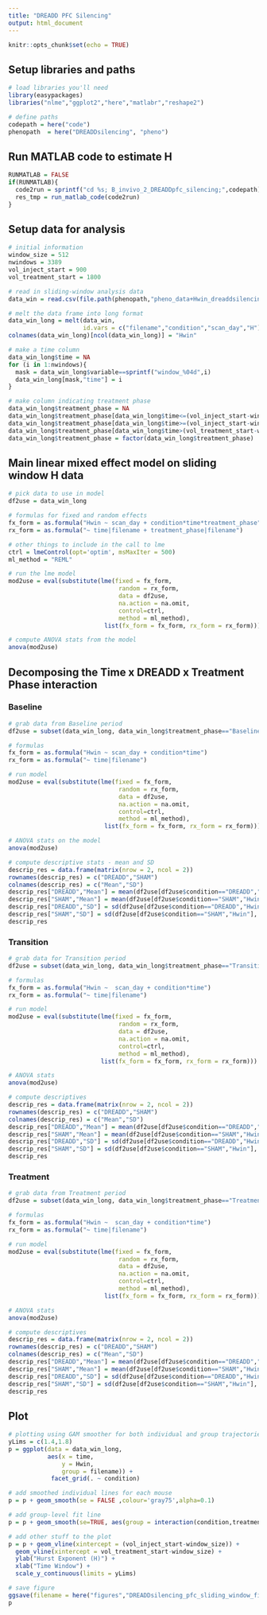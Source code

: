 ```yaml
---
title: "DREADD PFC Silencing"
output: html_document
---
```


```r
knitr::opts_chunk$set(echo = TRUE)
```

## Setup libraries and paths

```r
# load libraries you'll need
library(easypackages)
libraries("nlme","ggplot2","here","matlabr","reshape2")

# define paths
codepath = here("code")
phenopath  = here("DREADDsilencing", "pheno")
```

## Run MATLAB code to estimate H

```r
RUNMATLAB = FALSE
if(RUNMATLAB){
  code2run = sprintf("cd %s; B_invivo_2_DREADDpfc_silencing;",codepath)
  res_tmp = run_matlab_code(code2run)
}
```


## Setup data for analysis

```r
# initial information
window_size = 512
nwindows = 3389
vol_inject_start = 900
vol_treatment_start = 1800

# read in sliding-window analysis data
data_win = read.csv(file.path(phenopath,"pheno_data+Hwin_dreaddsilencing.csv"))

# melt the data frame into long format
data_win_long = melt(data_win, 
                     id.vars = c("filename","condition","scan_day","H"))
colnames(data_win_long)[ncol(data_win_long)] = "Hwin"

# make a time column
data_win_long$time = NA
for (i in 1:nwindows){
  mask = data_win_long$variable==sprintf("window_%04d",i)
  data_win_long[mask,"time"] = i
}

# make column indicating treatment phase
data_win_long$treatment_phase = NA
data_win_long$treatment_phase[data_win_long$time<=(vol_inject_start-window_size)-1] = "Baseline"
data_win_long$treatment_phase[data_win_long$time>=(vol_inject_start-window_size) & data_win_long$time<=(vol_treatment_start-window_size)-1] = "Transition"
data_win_long$treatment_phase[data_win_long$time>(vol_treatment_start-window_size)] = "Treatment"
data_win_long$treatment_phase = factor(data_win_long$treatment_phase)
```

## Main linear mixed effect model on sliding window H data

```r
# pick data to use in model
df2use = data_win_long

# formulas for fixed and random effects
fx_form = as.formula("Hwin ~ scan_day + condition*time*treatment_phase")
rx_form = as.formula("~ time|filename + treatment_phase|filename")

# other things to include in the call to lme
ctrl = lmeControl(opt='optim', msMaxIter = 500)
ml_method = "REML"

# run the lme model
mod2use = eval(substitute(lme(fixed = fx_form, 
                               random = rx_form, 
                               data = df2use, 
                               na.action = na.omit, 
                               control=ctrl, 
                               method = ml_method),
                           list(fx_form = fx_form, rx_form = rx_form)))

# compute ANOVA stats from the model
anova(mod2use)
```

## Decomposing the Time x DREADD x Treatment Phase interaction

### Baseline

```r
# grab data from Baseline period
df2use = subset(data_win_long, data_win_long$treatment_phase=="Baseline")

# formulas
fx_form = as.formula("Hwin ~ scan_day + condition*time")
rx_form = as.formula("~ time|filename")

# run model
mod2use = eval(substitute(lme(fixed = fx_form, 
                               random = rx_form, 
                               data = df2use, 
                               na.action = na.omit, 
                               control=ctrl, 
                               method = ml_method),
                           list(fx_form = fx_form, rx_form = rx_form)))

# ANOVA stats on the model
anova(mod2use)

# compute descriptive stats - mean and SD
descrip_res = data.frame(matrix(nrow = 2, ncol = 2))
rownames(descrip_res) = c("DREADD","SHAM")
colnames(descrip_res) = c("Mean","SD")
descrip_res["DREADD","Mean"] = mean(df2use[df2use$condition=="DREADD","Hwin"], na.rm = TRUE)
descrip_res["SHAM","Mean"] = mean(df2use[df2use$condition=="SHAM","Hwin"], na.rm = TRUE)
descrip_res["DREADD","SD"] = sd(df2use[df2use$condition=="DREADD","Hwin"], na.rm = TRUE)
descrip_res["SHAM","SD"] = sd(df2use[df2use$condition=="SHAM","Hwin"], na.rm = TRUE)
descrip_res
```

### Transition

```r
# grab data for Transition period
df2use = subset(data_win_long, data_win_long$treatment_phase=="Transition")

# formulas
fx_form = as.formula("Hwin ~  scan_day + condition*time")
rx_form = as.formula("~ time|filename")

# run model
mod2use = eval(substitute(lme(fixed = fx_form, 
                               random = rx_form, 
                               data = df2use, 
                               na.action = na.omit, 
                               control=ctrl, 
                               method = ml_method),
                          list(fx_form = fx_form, rx_form = rx_form)))

# ANOVA stats
anova(mod2use)

# compute descriptives
descrip_res = data.frame(matrix(nrow = 2, ncol = 2))
rownames(descrip_res) = c("DREADD","SHAM")
colnames(descrip_res) = c("Mean","SD")
descrip_res["DREADD","Mean"] = mean(df2use[df2use$condition=="DREADD","Hwin"], na.rm = TRUE)
descrip_res["SHAM","Mean"] = mean(df2use[df2use$condition=="SHAM","Hwin"], na.rm = TRUE)
descrip_res["DREADD","SD"] = sd(df2use[df2use$condition=="DREADD","Hwin"], na.rm = TRUE)
descrip_res["SHAM","SD"] = sd(df2use[df2use$condition=="SHAM","Hwin"], na.rm = TRUE)
descrip_res
```

### Treatment

```r
# grab data from Treatment period
df2use = subset(data_win_long, data_win_long$treatment_phase=="Treatment")

# formulas
fx_form = as.formula("Hwin ~  scan_day + condition*time")
rx_form = as.formula("~ time|filename")

# run model
mod2use = eval(substitute(lme(fixed = fx_form, 
                               random = rx_form, 
                               data = df2use, 
                               na.action = na.omit, 
                               control=ctrl, 
                               method = ml_method),
                           list(fx_form = fx_form, rx_form = rx_form)))

# ANOVA stats
anova(mod2use)

# compute descriptives
descrip_res = data.frame(matrix(nrow = 2, ncol = 2))
rownames(descrip_res) = c("DREADD","SHAM")
colnames(descrip_res) = c("Mean","SD")
descrip_res["DREADD","Mean"] = mean(df2use[df2use$condition=="DREADD","Hwin"], na.rm = TRUE)
descrip_res["SHAM","Mean"] = mean(df2use[df2use$condition=="SHAM","Hwin"], na.rm = TRUE)
descrip_res["DREADD","SD"] = sd(df2use[df2use$condition=="DREADD","Hwin"], na.rm = TRUE)
descrip_res["SHAM","SD"] = sd(df2use[df2use$condition=="SHAM","Hwin"], na.rm = TRUE)
descrip_res
```

## Plot

```r
# plotting using GAM smoother for both individual and group trajectories
yLims = c(1.4,1.8)
p = ggplot(data = data_win_long, 
           aes(x = time,
               y = Hwin,
               group = filename)) +
            facet_grid(. ~ condition)

# add smoothed individual lines for each mouse
p = p + geom_smooth(se = FALSE ,colour='gray75',alpha=0.1)

# add group-level fit line
p = p + geom_smooth(se=TRUE, aes(group = interaction(condition,treatment_phase), colour = treatment_phase), size=4)

# add other stuff to the plot
p = p + geom_vline(xintercept = (vol_inject_start-window_size)) +
  geom_vline(xintercept = vol_treatment_start-window_size) +
  ylab("Hurst Exponent (H)") +
  xlab("Time Window") +
  scale_y_continuous(limits = yLims)

# save figure
ggsave(filename = here("figures","DREADDsilencing_pfc_sliding_window_fig_GAMsmooth.pdf"))
p
```

